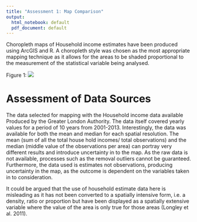 ```yaml
---
title: "Assessment 1: Map Comparison"
output:
  html_notebook: default
  pdf_document: default
---
```

Choropleth maps of Household income estimates have been produced using ArcGIS and R. A choropleth style was chosen as the most appropriate mapping technique as it allows for the areas to be shaded proportional to the measurement of the statistical variable being analysed.

Figure 1: ![](IncomeMap_Final.jpg)

# Assessment of Data Sources

The data selected for mapping with the Household income data available Produced by the Greater London Authority. The data itself covered yearly values for a period of 10 years from 2001-2013. 
Interestingly, the data was available for both the mean and median for each spatial resolution. The mean (sum of all the total house hold incomes/ total observations) and the median (middle value of the observations per area) can portray very different results and introduce uncertainty in to the map. As the raw data is not available, processes such as the removal outliers cannot be guaranteed. Furthermore, the data used is estimates not observations, producing uncertainty in the map, as the outcome is dependent on the variables taken in to consideration.

It could be argued that the use of household estimate data here is misleading as it has not been converted to a spatially intensive form, i.e. a density, ratio or proportion but have been displayed as a spatially extensive variable where the value of the area is only true for those areas (Longley et al. 2011).
